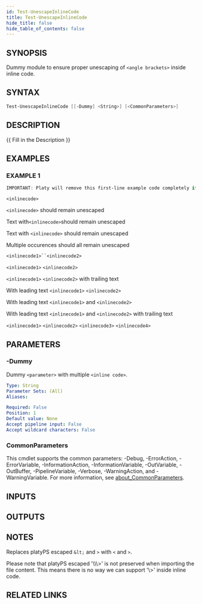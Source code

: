 ```yaml
---
id: Test-UnescapeInlineCode
title: Test-UnescapeInlineCode
hide_title: false
hide_table_of_contents: false
---
```


## SYNOPSIS

Dummy module to ensure proper unescaping of `<angle brackets>` inside inline code.

## SYNTAX

```powershell
Test-UnescapeInlineCode [[-Dummy] <String>] [<CommonParameters>]
```

## DESCRIPTION

{{ Fill in the Description }}

## EXAMPLES

### EXAMPLE 1

```powershell
IMPORTANT: Platy will remove this first-line example code completely if you use a bracket here.
```

`<inlinecode>`

`<inlinecode>` should remain unescaped

Text with`<inlinecode>`should remain unescaped

Text with `<inlinecode>` should remain unescaped

Multiple occurences should all remain unescaped

`<inlinecode1>``<inlinecode2>`

`<inlinecode1>` `<inlinecode2>`

`<inlinecode1>` `<inlinecode2>` with trailing text

With leading text `<inlinecode1>` `<inlinecode2>`

With leading text `<inlinecode1>` and `<inlinecode2>`

With leading text `<inlinecode1>` and `<inlinecode2>` with trailing text

`<inlinecode1>` `<inlinecode2>` `<inlinecode3>` `<inlinecode4>`

## PARAMETERS

### -Dummy

Dummy `<parameter>` with multiple `<inline code>`.

```yaml
Type: String
Parameter Sets: (All)
Aliases:

Required: False
Position: 1
Default value: None
Accept pipeline input: False
Accept wildcard characters: False
```

### CommonParameters

This cmdlet supports the common parameters: -Debug, -ErrorAction, -ErrorVariable, -InformationAction, -InformationVariable, -OutVariable, -OutBuffer, -PipelineVariable, -Verbose, -WarningAction, and -WarningVariable. For more information, see [about_CommonParameters](http://go.microsoft.com/fwlink/?LinkID=113216).

## INPUTS

## OUTPUTS

## NOTES

Replaces platyPS escaped `&lt;` and `>` with `<` and `>`.

Please note that platyPS escaped '&bsol;&bsol;&bsol;&gt;' is not preserved when
importing the file content.
This means there is no way we can support '&bsol;&gt;'
inside inline code.

## RELATED LINKS
